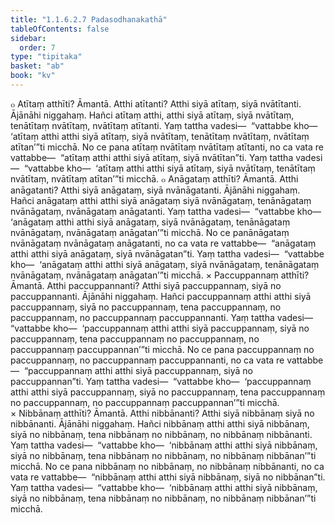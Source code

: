 ```yaml
---
title: "1.1.6.2.7 Padasodhanakathā"
tableOfContents: false
sidebar:
  order: 7
type: "tipitaka"
basket: "ab"
book: "kv"
---
```



<DynamicBreadcrumb />

<Division number="295" book="kv">

<Paragraph number="700" book="kv">
๐ Atītaṃ atthīti? Āmantā. Atthi atītanti? Atthi siyā atītaṃ, siyā nvātītanti.
</Paragraph>

<Paragraph number="701" book="kv">
Ājānāhi niggahaṃ. Hañci atītaṃ atthi, atthi siyā atītaṃ, siyā nvātītaṃ, tenātītaṃ nvātītaṃ, nvātītaṃ atītanti. Yaṃ tattha vadesi—  “vattabbe kho—  ‘atītaṃ atthi atthi siyā atītaṃ, siyā nvātītaṃ, tenātītaṃ nvātītaṃ, nvātītaṃ atītan’”ti micchā.
</Paragraph>

<Paragraph number="702" book="kv">
No ce pana atītaṃ nvātītaṃ nvātītaṃ atītanti, no ca vata re vattabbe—  “atītaṃ atthi atthi siyā atītaṃ, siyā nvātītan”ti. Yaṃ tattha vadesi—  “vattabbe kho—  ‘atītaṃ atthi atthi siyā atītaṃ, siyā nvātītaṃ, tenātītaṃ nvātītaṃ, nvātītaṃ atītan’”ti micchā.
</Paragraph>

<Paragraph number="703" book="kv">
๐ Anāgataṃ atthīti? Āmantā. Atthi anāgatanti? Atthi siyā anāgataṃ, siyā nvānāgatanti.
</Paragraph>

<Paragraph number="704" book="kv">
Ājānāhi niggahaṃ. Hañci anāgataṃ atthi atthi siyā anāgataṃ siyā nvānāgataṃ, tenānāgataṃ nvānāgataṃ, nvānāgataṃ anāgatanti. Yaṃ tattha vadesi—  “vattabbe kho—  ‘anāgataṃ atthi atthi siyā anāgataṃ, siyā nvānāgataṃ, tenānāgataṃ nvānāgataṃ, nvānāgataṃ anāgatan’”ti micchā.
</Paragraph>

<Paragraph number="705" book="kv">
No ce panānāgataṃ nvānāgataṃ nvānāgataṃ anāgatanti, no ca vata re vattabbe—  “anāgataṃ atthi atthi siyā anāgataṃ, siyā nvānāgatan”ti. Yaṃ tattha vadesi—  “vattabbe kho—  ‘anāgataṃ atthi atthi siyā anāgataṃ, siyā nvānāgataṃ, tenānāgataṃ nvānāgataṃ, nvānāgataṃ anāgatan’”ti micchā.
</Paragraph>

<Paragraph number="706" book="kv">
× Paccuppannaṃ atthīti? Āmantā. Atthi paccuppannanti? Atthi siyā paccuppannaṃ, siyā no paccuppannanti.
</Paragraph>

<Paragraph number="707" book="kv">
Ājānāhi niggahaṃ. Hañci paccuppannaṃ atthi atthi siyā paccuppannaṃ, siyā no paccuppannaṃ, tena paccuppannaṃ, no paccuppannaṃ, no paccuppannaṃ paccuppannanti. Yaṃ tattha vadesi—  “vattabbe kho—  ‘paccuppannaṃ atthi atthi siyā paccuppannaṃ, siyā no paccuppannaṃ, tena paccuppannaṃ no paccuppannaṃ, no paccuppannaṃ paccuppannan’”ti micchā.
</Paragraph>

<Paragraph number="708" book="kv">
No ce pana paccuppannaṃ no paccuppannaṃ, no paccuppannaṃ paccuppannanti, no ca vata re vattabbe—  “paccuppannaṃ atthi atthi siyā paccuppannaṃ, siyā no paccuppannan”ti. Yaṃ tattha vadesi—  “vattabbe kho—  ‘paccuppannaṃ atthi atthi siyā paccuppannaṃ, siyā no paccuppannaṃ, tena paccuppannaṃ no paccuppannaṃ, no paccuppannaṃ paccuppannan’”ti micchā.
</Paragraph>

<Paragraph number="709" book="kv">
× Nibbānaṃ atthīti? Āmantā. Atthi nibbānanti? Atthi siyā nibbānaṃ siyā no nibbānanti.
</Paragraph>

<Paragraph number="710" book="kv">
Ājānāhi niggahaṃ. Hañci nibbānaṃ atthi atthi siyā nibbānaṃ, siyā no nibbānaṃ, tena nibbānaṃ no nibbānaṃ, no nibbānaṃ nibbānanti. Yaṃ tattha vadesi—  “vattabbe kho—  ‘nibbānaṃ atthi atthi siyā nibbānaṃ, siyā no nibbānaṃ, tena nibbānaṃ no nibbānaṃ, no nibbānaṃ nibbānan’”ti micchā.
</Paragraph>

<Paragraph number="711" book="kv">
No ce pana nibbānaṃ no nibbānaṃ, no nibbānaṃ nibbānanti, no ca vata re vattabbe—  “nibbānaṃ atthi atthi siyā nibbānaṃ, siyā no nibbānan”ti. Yaṃ tattha vadesi—  “vattabbe kho—  ‘nibbānaṃ atthi atthi siyā nibbānaṃ, siyā no nibbānaṃ, tena nibbānaṃ no nibbānaṃ, no nibbānaṃ nibbānan’”ti micchā.
</Paragraph>
</Division>